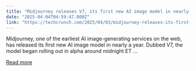 ```yaml
---
title: "Midjourney releases V7, its first new AI image model in nearly a year"
date: "2025-04-04T04:59:47.000Z"
link: "https://techcrunch.com/2025/04/03/midjourney-releases-its-first-new-ai-image-model-in-nearly-a-year/"
---
```


Midjourney, one of the earliest AI image-generating services on the web, has released its first new AI image model in nearly a year. Dubbed V7, the model began rolling out in alpha around midnight ET ...

[Read more](https://techcrunch.com/2025/04/03/midjourney-releases-its-first-new-ai-image-model-in-nearly-a-year/)
